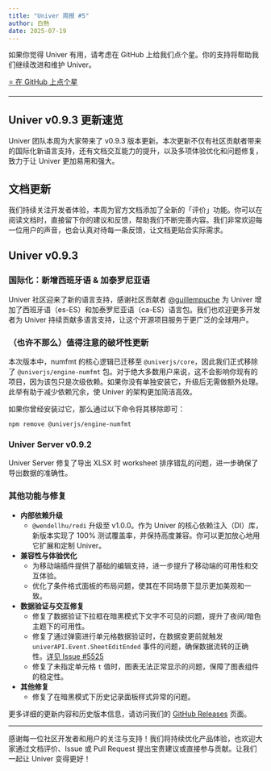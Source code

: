 ```yaml
---
title: "Univer 周报 #5"
author: 白熱
date: 2025-07-19
---
```



如果你觉得 Univer 有用，请考虑在 GitHub 上给我们点个星。你的支持将帮助我们继续改进和维护 Univer。

<a href="https://github.com/dream-num/univer" target="_blank" rel="noopener noreferrer">
  <RainbowButton variant="outline">⭐️ 在 GitHub 上点个星</RainbowButton>
</a>

---

<div className="text-center">
  <JitterText className="mx-auto text-3xl font-semibold" text="Hola!" />
</div>

## Univer v0.9.3 更新速览

Univer 团队本周为大家带来了 v0.9.3 版本更新。本次更新不仅有社区贡献者带来的国际化新语言支持，还有文档交互能力的提升，以及多项体验优化和问题修复，致力于让 Univer 更加易用和强大。

## 文档更新

我们持续关注开发者体验，本周为官方文档添加了全新的「评价」功能。你可以在阅读文档时，直接留下你的建议和反馈，帮助我们不断完善内容。我们非常欢迎每一位用户的声音，也会认真对待每一条反馈，让文档更贴合实际需求。

## Univer v0.9.3

### 国际化：新增西班牙语 & 加泰罗尼亚语

Univer 社区迎来了新的语言支持，感谢社区贡献者 [@guillempuche](https://github.com/guillempuche) 为 Univer 增加了西班牙语（es-ES）和加泰罗尼亚语（ca-ES）语言包。我们也欢迎更多开发者为 Univer 持续贡献多语言支持，让这个开源项目服务于更广泛的全球用户。

### <span className="text-fd-muted-foreground">（也许不那么）</span>值得注意的破坏性更新

本次版本中，numfmt 的核心逻辑已迁移至 `@univerjs/core`，因此我们正式移除了 `@univerjs/engine-numfmt` 包。对于绝大多数用户来说，这不会影响你现有的项目，因为该包只是次级依赖。如果你没有单独安装它，升级后无需做额外处理。此举有助于减少依赖冗余，使 Univer 的架构更加简洁高效。

如果你曾经安装过它，那么通过以下命令将其移除即可：

```package-install
npm remove @univerjs/engine-numfmt
```

### Univer Server v0.9.2

Univer Server 修复了导出 XLSX 时 worksheet 排序错乱的问题，进一步确保了导出数据的准确性。

### 其他功能与修复

- **内部依赖升级**
  - `@wendellhu/redi` 升级至 v1.0.0。作为 Univer 的核心依赖注入（DI）库，新版本实现了 100% 测试覆盖率，并保持高度兼容。你可以更加放心地用它扩展和定制 Univer。
- **兼容性与体验优化**
  - 为移动端插件提供了基础的编辑支持，进一步提升了移动端的可用性和交互体验。
  - 优化了条件格式面板的布局问题，使其在不同场景下显示更加美观和一致。
- **数据验证与交互修复**
  - 修复了数据验证下拉框在暗黑模式下文字不可见的问题，提升了夜间/暗色主题下的可用性。
  - 修复了通过弹窗进行单元格数据验证时，在数据变更前就触发 `univerAPI.Event.SheetEditEnded` 事件的问题，确保数据流转的正确性。[详见 Issue #5525](https://github.com/dream-num/univer/issues/5525)
  - 修复了未指定单元格 `t` 值时，图表无法正常显示的问题，保障了图表组件的稳定性。
- **其他修复**
  - 修复了在暗黑模式下历史记录面板样式异常的问题。

更多详细的更新内容和历史版本信息，请访问我们的 [GitHub Releases](https://github.com/dream-num/univer/releases/tag/v0.9.3) 页面。

---

感谢每一位社区开发者和用户的关注与支持！我们将持续优化产品体验，也欢迎大家通过文档评价、Issue 或 Pull Request 提出宝贵建议或直接参与贡献。让我们一起让 Univer 变得更好！
